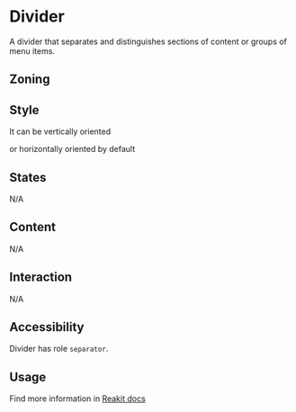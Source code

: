 

<Meta of={Stories} />

# Divider

<Status id="divider" />

A divider that separates and distinguishes sections of content or groups of menu items.

## Zoning

<FigmaImage
	src="https://www.figma.com/file/OGrnGJ6dCVvU0CRYsOuiTZ/Divider?node-id=1402%3A20"
	alt="Divider zoning"
/>

## Style

<FigmaImage src="https://www.figma.com/file/OGrnGJ6dCVvU0CRYsOuiTZ/Divider?node-id=0%3A43" alt="" />

<Canvas>
	<Story of={Stories.Default} />
</Canvas>

It can be vertically oriented

<Canvas>
	<Story of={Stories.Horizontal} />
</Canvas>

or horizontally oriented by default

<Canvas>
	<Story of={Stories.Vertical} />
</Canvas>

## States

N/A

## Content

N/A

## Interaction

N/A

## Accessibility

Divider has role `separator`.

## Usage

Find more information in [Reakit docs](https://reakit.io/docs/separator/)
